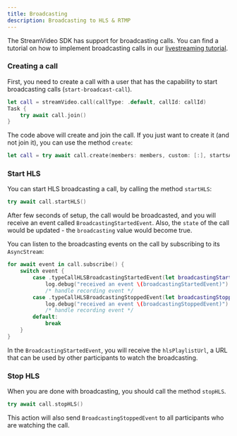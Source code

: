 ```yaml
---
title: Broadcasting
description: Broadcasting to HLS & RTMP
---
```


The StreamVideo SDK has support for broadcasting calls. You can find a tutorial on how to implement broadcasting calls in our [livestreaming tutorial](https://getstream.io/video/sdk/ios/tutorial/livestreaming/).

### Creating a call

First, you need to create a call with a user that has the capability to start broadcasting calls (`start-broadcast-call`).

```swift
let call = streamVideo.call(callType: .default, callId: callId)
Task {
    try await call.join()
}
```

The code above will create and join the call. If you just want to create it (and not join it), you can use the method `create`:

```swift
let call = try await call.create(members: members, custom: [:], startsAt: Date(), ring: false)
```

### Start HLS

You can start HLS broadcasting a call, by calling the method `startHLS`:

```swift
try await call.startHLS()
```

After few seconds of setup, the call would be broadcasted, and you will receive an event called `BroadcastingStartedEvent`. Also, the `state` of the call would be updated - the `broadcasting` value would become true.

You can listen to the broadcasting events on the call by subscribing to its `AsyncStream`:

```swift
for await event in call.subscribe() {
    switch event {
        case .typeCallHLSBroadcastingStartedEvent(let broadcastingStartedEvent):
            log.debug("received an event \(broadcastingStartedEvent)")
            /* handle recording event */
        case .typeCallHLSBroadcastingStoppedEvent(let broadcastingStoppedEvent):
            log.debug("received an event \(broadcastingStoppedEvent)")
            /* handle recording event */
        default:
            break
    }
}
```

In the `BroadcastingStartedEvent`, you will receive the `hlsPlaylistUrl`, a URL that can be used by other participants to watch the broadcasting.

### Stop HLS

When you are done with broadcasting, you should call the method `stopHLS`.

```swift
try await call.stopHLS()
```

This action will also send `BroadcastingStoppedEvent` to all participants who are watching the call.